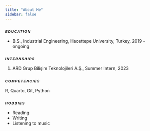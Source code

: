 ```yaml
---
title: "About Me"
sidebar: false 
---
```


# Education {style="font-family: \"Comic Sans MS\", cursive, sans-serif; font-size: 16px; letter-spacing: 2px; word-spacing: 2px; color: #000000; font-weight: 700; text-decoration: none solid rgb(68, 68, 68); font-style: italic; font-variant: small-caps; text-transform: lowercase;"}

-   B.S., Industrial Engineering, Hacettepe University, Turkey, 2019 - ongoing

## Internships {style="font-family: \"Comic Sans MS\", cursive, sans-serif; font-size: 16px; letter-spacing: 2px; word-spacing: 2px; color: #000000; font-weight: 700; text-decoration: none solid rgb(68, 68, 68); font-style: italic; font-variant: small-caps; text-transform: lowercase;"}

1.  ARD Grup Bilişim Teknolojileri A.Ş., Summer Intern, 2023

# Competencies {style="font-family: \"Comic Sans MS\", cursive, sans-serif; font-size: 16px; letter-spacing: 2px; word-spacing: 2px; color: #000000; font-weight: 700; text-decoration: none solid rgb(68, 68, 68); font-style: italic; font-variant: small-caps; text-transform: lowercase;"}

R, Quarto, Git, Python

# Hobbies {style="font-family: \"Comic Sans MS\", cursive, sans-serif; font-size: 16px; letter-spacing: 2px; word-spacing: 2px; color: #000000; font-weight: 700; text-decoration: none solid rgb(68, 68, 68); font-style: italic; font-variant: small-caps; text-transform: lowercase;"}

-   Reading
-   Writing
-   Listening to music
